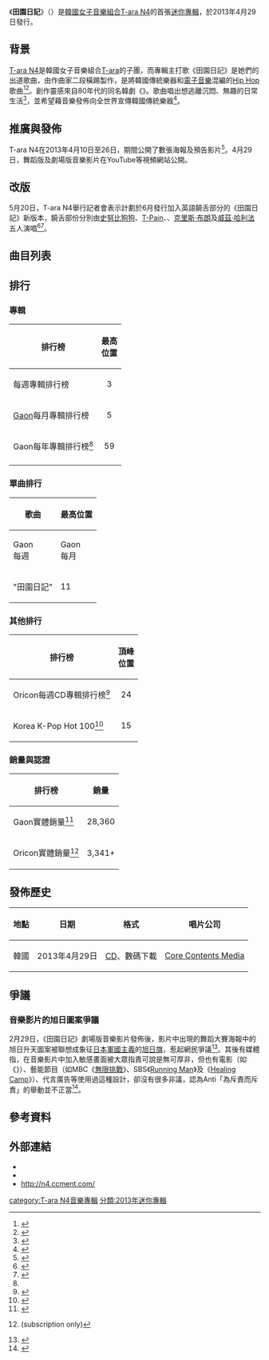 {{Infobox album
| Name        = 田園日記
| Type        = EP
| Artist      = [[T-ara_N4|T-ara N4]]
| Cover       = 田園日記封面(T-ara N4).png
| Alt         = 
| Released    = 2013年4月29日
| Recorded    = 
| Genre       = [[K-pop|K-pop]]、[[舞蹈流行音樂|Dance-pop]]
| Length      = 
| Label       = [[Core_Contents_Media|Core Contents Media]]
| Producer    = [[二段橫踢|二段橫踢]]
| Last album  = -
| This album  = '''田園日記'''<br/>（2013年）
| Next album  = -
| Misc        = {{Singles
| Name           = 《田園日記》
| Type           = ep
| Single 1       = 〈田園日記〉
| Single 1 date  = 2013年4月29日
}}
}}

《'''田園日記'''》（{{lang-ko|'''전원일기'''}}）是[[韓國|韓國]][[女子音樂組合|女子音樂組合]][[T-ara_N4|T-ara N4]]的首張[[迷你專輯|迷你專輯]]，於2013年4月29日發行。

== 背景 ==
[[T-ara_N4|T-ara N4]]是韓國女子音樂組合[[T-ara|T-ara]]的子團，而專輯主打歌《田園日記》是她們的出道歌曲，由作曲家二段橫踢製作，是將韓國傳統樂器和[[電子音樂|電子音樂]]混編的[[Hip_Hop|Hip Hop]]歌曲<ref>{{cite news | language = ko | author =  | url = http://star.mt.co.kr/stview.php?no=2013050315162334509&type=3 | title = '컴백' 티아라엔포, 11일 사물놀이팀과 합동무대 | publisher = STARNEWS | date = 2013-05-03 | accessdate = 2013-05-04 | archive-date = 2016-03-04 | archive-url = https://web.archive.org/web/20160304111911/http://star.mt.co.kr/stview.php?no=2013050315162334509&type=3 | dead-url = no }}</ref><ref>{{cite news |language = ko | author = | url = http://star.mt.co.kr/stview.php?no=2013042709190373128&type=3 | title = 티아라엔포 '전원일기' 국악 편곡..29일 공개 | publisher = STARNEWS | date = 2013-04-27 | accessdate = 2013-05-03 }}</ref>。創作靈感來自80年代的同名韓劇《{{link-ko|田園日記 (電視劇)|전원일기|田園日記}}》。歌曲唱出想逃離沉悶、無趣的日常生活<ref>{{cite news | language = ko | author =  | url = http://news.nate.com/view/20130427n03922 | title = 티아라엔포 '전원일기'에 국악 접목…휘몰아친다 | publisher = NATE | date = 2013-04-27 | accessdate = 2013-05-01 | archive-date = 2016-01-28 | archive-url = https://web.archive.org/web/20160128210900/http://news.nate.com/view/20130427n03922 | dead-url = no }}</ref>，並希望藉音樂發佈向全世界宣傳韓國傳統樂器<ref>{{cite news | language = ko | author =  | url = http://www.asiae.co.kr/news/view.htm?idxno=2013050315154265692 | title = 티아라엔포, '드림콘서트'서 국악과 함께한 '전원일기' 특별 무대 공개 | publisher = 아시아경제 | date = 2013-05-03 | accessdate = 2013-05-04 | archive-date = 2016-03-04 | archive-url = https://web.archive.org/web/20160304111327/http://www.asiae.co.kr/news/view.htm?idxno=2013050315154265692 | dead-url = no }}</ref>。

== 推廣與發佈 ==
T-ara N4在2013年4月10日至26日，期間公開了數張海報及預告影片<ref>{{cite news | language = ko | author =  | url = http://osen.mt.co.kr/article/G1109576367 | title = 티아라엔포, 화려한 힙합+과감 노출 "기존 색깔 탈피" | publisher = OSEN | date = 2013-04-15 | accessdate = 2013-05-01 | archive-date = 2013-12-14 | archive-url = https://web.archive.org/web/20131214044330/http://osen.mt.co.kr/article/G1109576367 | dead-url = no }}</ref>。4月29日，舞蹈版及劇場版音樂影片在YouTube等視頻網站公開。

== 改版 ==
5月20日，T-ara N4舉行記者會表示計劃於6月發行加入英語饒舌部分的《田園日記》新版本，饒舌部份分別由[[史努比狗狗|史努比狗狗]]、[[T-Pain|T-Pain]]、{{link-en|Ray J|Ray J}}、[[克里斯·布朗|克里斯·布朗]]及[[威茲·哈利法|威茲·哈利法]]五人演唱<ref>{{cite news | language = ko | author =  | url = http://www.tvreport.co.kr/cindex.php?c=news&m=newsview&idx=348380 | title = 티아라엔포 ‘전원일기’ 美 버전 출시 “크리스브라운-스눕독 등 피처링” | publisher = TVREPORT | date = 2013-05-20 | accessdate = 2013-05-20 | archive-date = 2016-03-03 | archive-url = https://web.archive.org/web/20160303174804/http://www.tvreport.co.kr/cindex.php?c=news&m=newsview&idx=348380 | dead-url = no }}</ref><ref>{{cite news | language = ko | author =  | url = http://news.donga.com/3/all/20130520/55284932/3 | title = 티아라엔포, 美엠파이어 레코드와 계약 | publisher = dongA | date = 2013-05-20 | accessdate = 2013-05-22 | archive-date = 2016-03-04 | archive-url = https://web.archive.org/web/20160304120520/http://news.donga.com/3/all/20130520/55284932/3 | dead-url = no }}</ref>。

== 曲目列表 ==
{{Track listing
| collapsed       = no
| headline        =
| extra_column    =
| total_length    = 19:14 
| all_writing     =
| all_lyrics      =
| all_music       =
| writing_credits = no
| lyrics_credits  = yes
| music_credits   = yes
| title1          = 田園日記
| note1           = Feat. 二段橫踢, [[SPEED_(韓國組合)|泰雲]]
| writer1         = 
| lyrics1         = 二段橫踢
| music1          = 二段橫踢、Hwang Ho-jun
| extra1          =
| length1         = 3:50
| title2          = Can We Love
| note2           = Feat. 二段橫踢
| writer2         = 
| lyrics2         = 二段橫踢
| music2          = 二段橫踢
| extra2          =
| length2         = 3:51
| title3          = 田園日記 (Electronic)
| note3           = Jeon Won Diary Feat. 二段橫踢, Taewoon
| writer3         = 
| lyrics3         = 二段橫踢
| music3          = 二段橫踢
| extra3          =
| length3         = 3:50
| title4          = 田園日記 (MR ver.)
| note4           = 
| writer4         = 
| lyrics4         = 
| music4          = 二段橫踢
| extra4          =
| length4         = 3:50
| title5          = Can We Love (純音樂)
| note5           =
| writer5         = 
| lyrics5         = 
| music5          = 二段橫踢
| extra5          =
| length5         = 3:51
}}

== 排行 ==
=== 專輯 ===
{{col-begin}}
{{col-2}}

{| class="wikitable sortable"
!排行榜 
!最高<br/>位置
|-
|{{link-en|Gaon|加翁排行榜}}每週專輯排行榜
|align="center"| 3
|-
|[[Gaon_Chart|Gaon]]每月專輯排行榜
|align="center"| 5
|-
|Gaon每年專輯排行榜<ref name="year"></ref>
|align="center"| 59
|-
|}

=== 單曲排行 ===
{| class="wikitable sortable" style="text-align:center;"
! rowspan="2" | 歌曲
! colspan="7" | 最高位置
|- style="font-size:smaller;"
! Gaon <br>每週
! Gaon <br>每月
! Gaon <br>每年
|-
| align="left" | "田園日記"
| colspan="2" | 11
| 94
|}

{{col-2}}

=== 其他排行 ===
{| class="wikitable sortable"
!排行榜
!頂峰<br />位置
|-
|Oricon每週CD專輯排行榜<ref name="Oricon2013-05-20">{{cite web | url = http://www.oricon.co.jp/rank/ja/w/2013-05-20/more/4/ | title = 2013年05月06日～2013年05月12日のCDアルバム週間ランキング | publisher = [[Oricon|Oricon]] | trans_title = 2013年5月6日至2013年5月12日的CD專輯每週排行榜 | date = 2013-05-15 | language = ja | accessdate = 2013-05-17 | archive-date = 2014年1月11日 | archive-url = https://web.archive.org/web/20140111110821/http://www.oricon.co.jp/rank/ja/w/2013-05-20/more/4/ | dead-url = no }}</ref>
|align="center"|24
|-
|Korea K-Pop Hot 100<ref>{{cite web|url=http://www.billboard.com/charts/k-pop-hot-100?page=1|title=Billboard K-Pop Hot 100|date=|work=|publisher=Billboard|accessdate=2013-05-23|language=en|archive-date=2013-04-04|archive-url=https://web.archive.org/web/20130404181401/http://www.billboard.com/charts/k-pop-hot-100?page=1|dead-url=no}}</ref>
|align="center"|15
|}


===銷量與認證===
{| class="wikitable"
! 排行榜
! 銷量
|-
| Gaon實體銷量<ref name="year">{{cite web | title=Gaon album chart | url=http://www.gaonchart.co.kr/main/section/chart/album.gaon?nationGbn=T&serviceGbn=&targetTime=2013&hitYear=2013&termGbn=year | work=[[Gaon_Chart|Gaon]] | accessdate=2015-08-08 | archive-date=2016-09-13 | archive-url=https://web.archive.org/web/20160913235544/http://gaonchart.co.kr/main/section/chart/album.gaon?pageNo=2&termGbn=year&hitYear=2013&targetTime=13&nationGbn=K | dead-url=no }}</ref>
|align="center"|28,360
|-
| Oricon實體銷量<ref name="OricSubsc">{{cite web | title=オリコンランキング情報サービス「you大樹」 | trans_title=「you大樹」的Oricon排行榜資訊服務 | url=http://ranking.oricon.co.jp | work=[[Oricon|Oricon]] | accessdate=2013-05-21 | archive-date=2004-04-09 | archive-url=https://web.archive.org/web/20040409011503/http://ranking.oricon.co.jp/ | dead-url=no }} (subscription only)</ref>
|align="center"|3,341+<!--3,341-->
|}

{{col-end}}

== 發佈歷史 ==
{| class="wikitable plainrowheaders"
|-
! scope="col"| 地點 !! 日期 !! 格式 !! 唱片公司
|-
! scope="row"| 韓國
| 2013年4月29日
| [[CD|CD]]、數碼下載
| [[Core_Contents_Media|Core Contents Media]]
|}

== 爭議 ==
=== 音樂影片的旭日圖案爭議 ===
2月29日，《田園日記》劇場版音樂影片發佈後，影片中出現的舞蹈大賽海報中的旭日升天圖案被聯想成象征[[日本軍國主義|日本軍國主義]]的[[旭日旗|旭日旗]]，惹起網民爭議<ref>{{cite news |language = ko | author = | url = http://asiatoday.co.kr/fncCache/SourceFile/view_total_renew.asp?seq=803539 | title = 티아라엔포 전원일기 욱일승천기 논란 ″설마...아니죠?″ | publisher = Asiatoday | date = 2013-04-30 | accessdate = 2013-05-01 }}</ref>。其後有媒體指，在音樂影片中加入敏感畫面被大眾指責可說是無可厚非，但也有電影（如《{{link-ko|海盗, disco王|해적, 디스코왕 되다}}》）、藝能節目（如MBC《[[無限挑戰|無限挑戰]]》、SBS《[[Running_Man|Running Man]]》及《[[Healing_Camp|Healing Camp]]》）、代言廣告等使用過這種設計，卻沒有很多非議，認為Anti「為斥責而斥責」的舉動並不正當<ref>{{cite news | language = ko | author =  | url = http://osen.mt.co.kr/article/G1109586045 | title = 티아라 '전원일기' 뮤비, 욱일승천기 논란? 지나친 마녀사냥 | publisher = OSEN | date = 2013-05-01 | accessdate = 2013-05-01 | archive-date = 2016-03-04 | archive-url = https://web.archive.org/web/20160304191832/http://osen.mt.co.kr/article/G1109586045 | dead-url = no }}</ref>。

== 參考資料 ==
{{Reflist}}

== 外部連結 ==
* {{YouTube|74_3c_5SVBM|田園日記（舞蹈版）}}
* {{YouTube|CyOK2kjczo0|田園日記（劇場版）}}
* http://n4.ccment.com/ {{Wayback|url=http://n4.ccment.com/ |date=20130501075644 }}

{{T-ara}}

[[category:T-ara_N4音樂專輯|category:T-ara N4音樂專輯]]
[[分類:2013年迷你專輯|分類:2013年迷你專輯]]